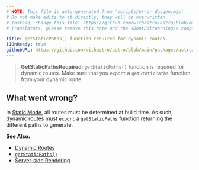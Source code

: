 ```yaml
---
# NOTE: This file is auto-generated from 'scripts/error-docgen.mjs'
# Do not make edits to it directly, they will be overwritten.
# Instead, change this file: https://github.com/withastro/astro/blob/main/packages/astro/src/core/errors/errors-data.ts
# Translators, please remove this note and the <DontEditWarning/> component.

title: getStaticPaths() function required for dynamic routes.
i18nReady: true
githubURL: https://github.com/withastro/astro/blob/main/packages/astro/src/core/errors/errors-data.ts
---
```


<DontEditWarning />


> **GetStaticPathsRequired**: `getStaticPaths()` function is required for dynamic routes. Make sure that you `export` a `getStaticPaths` function from your dynamic route.

## What went wrong?
In [Static Mode](/en/core-concepts/routing/#static-pre-rendered-mode), all routes must be determined at build time. As such, dynamic routes must `export` a `getStaticPaths` function returning the different paths to generate.

**See Also:**
-  [Dynamic Routes](/en/core-concepts/routing/#dynamic-routes)
-  [`getStaticPaths()`](/en/reference/api-reference/#getstaticpaths)
-  [Server-side Rendering](/en/guides/server-side-rendering/)


